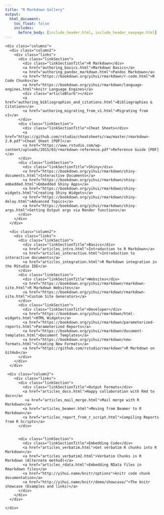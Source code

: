 ```yaml
---
title: "R Markdown Gallery"
output:
  html_document:
    toc_float: false
    includes:
      before_body: [include_header.html, include_header_navpage.html]
---
```


<!--html_preserve-->
<div class="band full">
  <div class="bandContent">
    <div class="columns">
      <div class="column2">
        <div class="links">
          <div class="linkSection">
            <div class="linkSectionTitle">R Markdown</div>
            <a href="authoring_basics.html">Markdown Basics</a>
            <a href="authoring_pandoc_markdown.html">Pandoc Markdown</a>
            <a href="https://bookdown.org/yihui/rmarkdown/r-code.html">R Code Chunks</a>
            <a href="https://bookdown.org/yihui/rmarkdown/language-engines.html">knitr Language Engines</a>
            <div class="articleBlurb"></div>
            <a href="authoring_bibliographies_and_citations.html">Bibliographies & Citations</a>
            <a href="authoring_migrating_from_v1.html">Migrating from v1</a>
          </div>
          <div class="linkSection">
            <div class="linkSectionTitle">Cheat Sheets</div>
            <a href="https://github.com/rstudio/cheatsheets/raw/master/rmarkdown-2.0.pdf">Cheat Sheet [PDF]</a>
            <a href="https://www.rstudio.com/wp-content/uploads/2015/03/rmarkdown-reference.pdf">Reference Guide [PDF]</a>
          </div>
          <div class="linkSection">
            <div class="linkSectionTitle">Shiny</div>
            <a href="https://bookdown.org/yihui/rmarkdown/shiny-documents.html">Interactive Documents</a>
            <a href="https://bookdown.org/yihui/rmarkdown/shiny-embedded.html">Embedded Shiny Apps</a>
            <a href="https://bookdown.org/yihui/rmarkdown/shiny-widgets.html">Creating Shiny Widgets</a>
            <a href="https://bookdown.org/yihui/rmarkdown/shiny-delay.html">Advanced Topics</a>
            <a href="https://bookdown.org/yihui/rmarkdown/shiny-args.html">Setting Output args via Render functions</a>
          </div>
        </div>
      </div>
    
      <div class="column2">
        <div class="links">
          <div class="linkSection">
            <div class="linkSectionTitle">Basics</div>
            <a href="articles_intro.html">Introduction to R Markdown</a>
            <a href="articles_interactive.html">Introduction to interactive documents</a>
            <a href="articles_integration.html">R Markdown integration in the RStudio IDE</a>
          </div>
          <div class="linkSection">
            <div class="linkSectionTitle">Websites</div>
            <a href="https://bookdown.org/yihui/rmarkdown/rmarkdown-site.html">R Markdown Websites</a>
            <a href="https://bookdown.org/yihui/rmarkdown/rmarkdown-site.html">Custom Site Generators</a>
          </div>
          <div class="linkSection">
            <div class="linkSectionTitle">Developer</div>
            <a href="https://bookdown.org/yihui/rmarkdown/html-widgets.html">HTML Widgets</a>
            <a href="https://bookdown.org/yihui/rmarkdown/parameterized-reports.html">Parameterized Reports</a>
            <a href="https://bookdown.org/yihui/rmarkdown/document-templates.html">Document Templates</a>
            <a href="https://bookdown.org/yihui/rmarkdown/new-formats.html">Creating New Formats</a>
            <a href="https://github.com/rstudio/rmarkdown">R Markdown on GitHub</a>
          </div>    
        </div>
      </div>
    
     <div class="column2">
        <div class="links">
          <div class="linkSection">
            <div class="linkSectionTitle">Output Formats</div>
            <a href="articles_docx.html">Happy collaboration with Rmd to docx</a>
             <a href="articles_mail_merge.html">Mail merge with R Markdown</a>
            <a href="articles_beamer.html">Moving from Beamer to R Markdown</a>
            <a href="articles_report_from_r_script.html">Compiling Reports from R Scripts</a>
          </div>
  
  
          <div class="linkSection">
            <div class="linkSectionTitle">Embedding Code</div>
            <a href="articles_verbatim.html">Get verbatim R chunks into R Markdown</a>
            <a href="articles_verbatim2.html">Verbatim Chunks in R Markdown (Alternate method)</a>
            <a href="articles_rdata.html">Embedding RData files in Rmarkdown files</a>
            <a href="http://yihui.name/knitr/options">knitr code chunk documentation</a>
            <a href="http://yihui.name/knitr/demo/showcase/">The knitr showcase (Examples and links)</a>
          </div>
        </div>
      </div>
    
    </div>
  </div>
</div>
<!--/html_preserve-->
